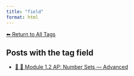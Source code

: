 ```yaml
---
title: "field"
format: html
---
```


[⬅ Return to All Tags](../tags.qmd)

## Posts with the tag **field**

- [🧠 🔢 Module 1.2 AP: Number Sets — Advanced](/posts/courses/mathematics/calculus/module-1/1.2-sets-AP.html)
